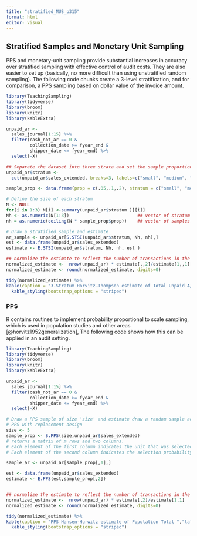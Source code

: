 ```yaml
---
title: "stratified_MUS_p315"
format: html
editor: visual
---
```


## Stratified Samples and Monetary Unit Sampling

PPS and monetary-unit sampling provide substantial increases in accuracy over stratified sampling with effective control of audit costs.  They are also easier to set up (basically, no more difficult than using unstratified random sampling).  The following code chunks create a 3-level stratification, and for comparison, a PPS sampling based on dollar value of the invoice amount.


```r

library(TeachingSampling)
library(tidyverse)
library(broom)
library(knitr)
library(kableExtra)

unpaid_ar <- 
  sales_journal[1:15] %>% 
  filter(cash_not_ar == 0 & 
         collection_date >= fyear_end &
         shipper_date <= fyear_end) %>% 
  select(-X)

## Separate the dataset into three strata and set the sample proportions
unpaid_ar$stratum <- 
  cut(unpaid_ar$sales_extended, breaks=3, labels=c("small", "medium", "large")) 

sample_prop <- data.frame(prop = c(.05,.1,.2), stratum = c("small", "medium", "large"))

# Define the size of each stratum
N <- NULL
for(i in 1:3) N[i] <-summary(unpaid_ar$stratum )[[i]]
Nh <- as.numeric(N[1:3])                          ## vector of stratum sizes
nh = as.numeric(ceiling(N * sample_prop$prop))    ## vector of samples size by stratum

# Draw a stratified sample and estimate
ar_sample <- unpaid_ar[S.STSI(unpaid_ar$stratum, Nh, nh),]
est <- data.frame(unpaid_ar$sales_extended)
estimate <- E.STSI(unpaid_ar$stratum, Nh, nh, est )

## normalize the estimate to reflect the number of transactions in the client's file
normalized_estimate <-  nrow(unpaid_ar) * estimate[,,2]/estimate[1,,1]
normalized_estimate <- round(normalized_estimate, digits=0)

tidy(normalized_estimate) %>%
kable(caption = "3-Stratum Horvitz–Thompson estimate of Total Unpaid A/R","latex", booktabs = T) %>% 
  kable_styling(bootstrap_options = "striped")


```

### PPS

R contains routines to implement probability proportional to scale sampling, which is used in population studies and other areas [@horvitz1952generalization],  The following code shows how this can be applied in an audit setting.

```r


library(TeachingSampling)
library(tidyverse)
library(broom)
library(knitr)
library(kableExtra)

unpaid_ar <- 
  sales_journal[1:15] %>% 
  filter(cash_not_ar == 0 & 
         collection_date >= fyear_end &
         shipper_date <= fyear_end) %>% 
  select(-X)

# Draw a PPS sample of size 'size' and estimate draw a random sample according to a
# PPS with replacement design
size <- 5
sample_prop <- S.PPS(size,unpaid_ar$sales_extended)   
# returns a matrix of m rows and two columns. 
# Each element of the first column indicates the unit that was selected. 
# Each element of the second column indicates the selection probability of this unit

sample_ar <- unpaid_ar[sample_prop[,1],]

est <- data.frame(unpaid_ar$sales_extended)
estimate <- E.PPS(est,sample_prop[,2])


## normalize the estimate to reflect the number of transactions in the client's file
normalized_estimate <-  nrow(unpaid_ar) * estimate[,2]/estimate[1,1]
normalized_estimate <- round(normalized_estimate, digits=0)

tidy(normalized_estimate) %>%
kable(caption = "PPS Hansen-Hurwitz estimate of Population Total ","latex", booktabs = T) %>% 
  kable_styling(bootstrap_options = "striped")

```
